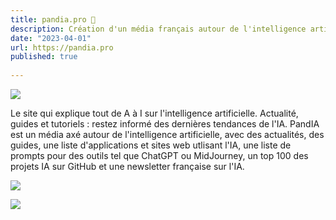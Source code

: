 ```yaml
---
title: pandia.pro 🐼
description: Création d'un média français autour de l'intelligence artificielle. Utilisation de Ghost en tant que Headless CMS. Développement du site en HTML, CSS, JS, avec Handlebars et React. Optimisation du SEO, rédaction d'articles, community manager, gestion des réseaux et de l'image.
date: "2023-04-01"
url: https://pandia.pro
published: true
  
---
```



[![](/pandia-actu.png)](https://pandia.pro)

Le site qui explique tout de A à I sur l'intelligence artificielle. Actualité, guides et tutoriels : restez informé des dernières tendances de l'IA. 
PandIA est un média axé autour de l'intelligence artificielle, avec des actualités, des guides, une liste d'applications et sites web utlisant l'IA, une liste de prompts pour des outils tel que ChatGPT ou MidJourney, un top 100 des projets IA sur GitHub et une newsletter française sur l'IA.

[![](/pandia-liste.png)](https://pandia.pro)

[![](/pandia-ui-mobile.webp)](https://pandia.pro)